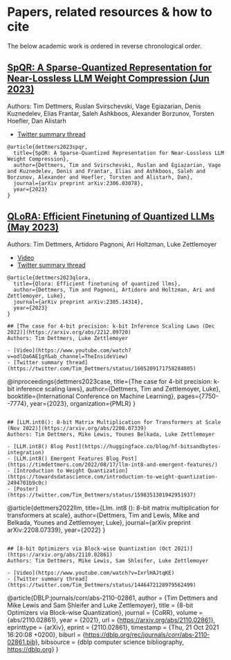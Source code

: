 # Papers, related resources & how to cite

The below academic work is ordered in reverse chronological order.

## [SpQR: A Sparse-Quantized Representation for Near-Lossless LLM Weight Compression (Jun 2023)](https://arxiv.org/abs/2306.03078)

Authors: Tim Dettmers, Ruslan Svirschevski, Vage Egiazarian, Denis Kuznedelev, Elias Frantar, Saleh Ashkboos, Alexander Borzunov, Torsten Hoefler, Dan Alistarh

- [Twitter summary thread](https://twitter.com/Tim_Dettmers/status/1666076553665744896)

```
@article{dettmers2023spqr,
  title={SpQR: A Sparse-Quantized Representation for Near-Lossless LLM Weight Compression},
  author={Dettmers, Tim and Svirschevski, Ruslan and Egiazarian, Vage and Kuznedelev, Denis and Frantar, Elias and Ashkboos, Saleh and Borzunov, Alexander and Hoefler, Torsten and Alistarh, Dan},
  journal={arXiv preprint arXiv:2306.03078},
  year={2023}
}
```

## [QLoRA: Efficient Finetuning of Quantized LLMs (May 2023)](https://arxiv.org/abs/2305.14314)
Authors: Tim Dettmers, Artidoro Pagnoni, Ari Holtzman, Luke Zettlemoyer

- [Video](https://www.youtube.com/watch?v=y9PHWGOa8HA&ab_channel=LondonMachineLearningMeetup)
- [Twitter summary thread](https://twitter.com/Tim_Dettmers/status/1661379354507476994)

```
@article{dettmers2023qlora,
  title={Qlora: Efficient finetuning of quantized llms},
  author={Dettmers, Tim and Pagnoni, Artidoro and Holtzman, Ari and Zettlemoyer, Luke},
  journal={arXiv preprint arXiv:2305.14314},
  year={2023}
}

## [The case for 4-bit precision: k-bit Inference Scaling Laws (Dec 2022)](https://arxiv.org/abs/2212.09720)
Authors: Tim Dettmers, Luke Zettlemoyer

- [Video](https://www.youtube.com/watch?v=odlQa6AE1gY&ab_channel=TheInsideView)
- [Twitter summary thread](https://twitter.com/Tim_Dettmers/status/1605209171758284805)

```
@inproceedings{dettmers2023case,
  title={The case for 4-bit precision: k-bit inference scaling laws},
  author={Dettmers, Tim and Zettlemoyer, Luke},
  booktitle={International Conference on Machine Learning},
  pages={7750--7774},
  year={2023},
  organization={PMLR}
}
```

## [LLM.int8(): 8-bit Matrix Multiplication for Transformers at Scale (Nov 2022)](https://arxiv.org/abs/2208.07339)
Authors: Tim Dettmers, Mike Lewis, Younes Belkada, Luke Zettlemoyer

- [LLM.int8() Blog Post](https://huggingface.co/blog/hf-bitsandbytes-integration)
- [LLM.int8() Emergent Features Blog Post](https://timdettmers.com/2022/08/17/llm-int8-and-emergent-features/)
- [Introduction to Weight Quantization](https://towardsdatascience.com/introduction-to-weight-quantization-2494701b9c0c)
- [Poster](https://twitter.com/Tim_Dettmers/status/1598351301942951937)

```
@article{dettmers2022llm,
  title={Llm. int8 (): 8-bit matrix multiplication for transformers at scale},
  author={Dettmers, Tim and Lewis, Mike and Belkada, Younes and Zettlemoyer, Luke},
  journal={arXiv preprint arXiv:2208.07339},
  year={2022}
}
```

## [8-bit Optimizers via Block-wise Quantization (Oct 2021)](https://arxiv.org/abs/2110.02861)
Authors: Tim Dettmers, Mike Lewis, Sam Shleifer, Luke Zettlemoyer

- [Video](https://www.youtube.com/watch?v=IxrlHAJtqKE)
- [Twitter summary thread](https://twitter.com/Tim_Dettmers/status/1446472128979562499)

```
@article{DBLP:journals/corr/abs-2110-02861,
  author       = {Tim Dettmers and
                  Mike Lewis and
                  Sam Shleifer and
                  Luke Zettlemoyer},
  title        = {8-bit Optimizers via Block-wise Quantization},
  journal      = {CoRR},
  volume       = {abs/2110.02861},
  year         = {2021},
  url          = {https://arxiv.org/abs/2110.02861},
  eprinttype    = {arXiv},
  eprint       = {2110.02861},
  timestamp    = {Thu, 21 Oct 2021 16:20:08 +0200},
  biburl       = {https://dblp.org/rec/journals/corr/abs-2110-02861.bib},
  bibsource    = {dblp computer science bibliography, https://dblp.org}
}
```
